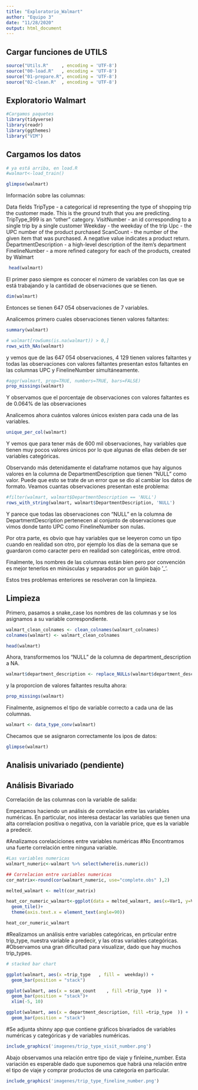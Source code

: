 ```yaml
---
title: "Exploratorio_Walmart"
author: "Equipo 3"
date: "11/28/2020"
output: html_document
---
```



## Cargar funciones de UTILS 


```r
source("Utils.R"     , encoding = 'UTF-8')
source("00-load.R"   , encoding = 'UTF-8')
source("01-prepare.R", encoding = 'UTF-8')
source("02-clean.R"  , encoding = 'UTF-8')
```

## Exploratorio Walmart

```r
#Cargamos paquetes 
library(tidyverse)
library(readr)
library(ggthemes)
library("VIM")
```


## Cargamos los datos 

```r
# ya está arriba, en load.R
#walmart<-load_train()
```



```r
glimpse(walmart)
```


Información sobre las columnas:

Data fields
TripType - a categorical id representing the type of shopping trip the customer made. This is the ground truth that you are predicting. TripType_999 is an "other" category.
VisitNumber - an id corresponding to a single trip by a single customer
Weekday - the weekday of the trip
Upc - the UPC number of the product purchased
ScanCount - the number of the given item that was purchased. A negative value indicates a product return.
DepartmentDescription - a high-level description of the item's department
FinelineNumber - a more refined category for each of the products, created by Walmart



```r
 head(walmart)
```
 
 El primer paso siempre es conocer el número de variables con las que se está trabajando y la cantidad de observaciones que se tienen.
```r
dim(walmart)
```
Entonces se tienen 647 054 observaciones de 7 variables.
 
Analicemos primero cuales observaciones tienen valores faltantes:
```r
summary(walmart)
```

```r
# walmart[rowSums(is.na(walmart)) > 0,]
rows_with_NAs(walmart)
```
 y vemos que de las 647 054 observaciones, 4 129 tienen valores faltantes y todas las observaciones con valores faltantes presentan estos faltantes en las columnas UPC y FinelineNumber simultáneamente.
 
```r
#aggr(walmart, prop=TRUE, numbers=TRUE, bars=FALSE)
prop_missings(walmart)
```
 Y observamos que el porcentaje de observaciones con valores faltantes es de 0.064% de las observaciones

Analicemos ahora cuántos valores únicos existen para cada una de las variables.

```r
unique_per_col(walmart)
```

Y vemos que para tener más de 600 mil observaciones, hay variables que tienen muy pocos valores únicos por lo que algunas de ellas deben de ser variables categóricas.

Observando más detenidamente el dataframe notamos que hay algunos valores en la columna de DepartmentDescription que tienen "NULL" como valor. Puede que esto se trate de un error que se dio al cambiar los datos de formato. Veamos cuantas observaciones presentan este problema:

```r
#filter(walmart, walmart$DepartmentDescription == 'NULL')
rows_with_string(walmart, walmart$DepartmentDescription, 'NULL')
```
Y parece que todas las observaciones con "NULL" en la columna de DepartmentDescription pertenecen al conjunto de observaciones que vimos donde tanto UPC como FinelineNumber son nulas.

Por otra parte, es obvio que hay variables que se leeyeron como un tipo cuando en realidad son otro, por ejemplo los días de la semana que se guardaron como caracter pero en realidad son categóricas, entre otrod.

Finalmente, los nombres de las columnas están bien pero por convención es mejor tenerlos en minúsculas y separados por un guión bajo '_'. 

Estos tres problemas enteriores se resolveran con la limpieza.

## Limpieza

Primero, pasamos a snake_case los nombres de las columnas y se los asignamos a su variable correspondiente.

```r
walmart_clean_colnames <- clean_colnames(walmart_colnames)
colnames(walmart) <- walmart_clean_colnames
```

```r
head(walmart)
```

Ahora, transformemos los "NULL" de la columna de department_description a NA.
```r
walmart$department_description <- replace_NULLs(walmart$department_description)
```

y la proporcion de valores faltantes resulta ahora:
```r
prop_missings(walmart)
```

Finalmente, asignemos el tipo de variable correcto a cada una de las columnas.
```r
walmart <- data_type_conv(walmart)
```

Checamos que se asignaron correctamente los ipos de datos:
```r
glimpse(walmart)
```

 
## Analisis univariado (pendiente)
 
 
## Análisis Bivariado


 Correlación de las columnas con la variable de salida: 
 
 Empezamos haciendo un análisis de correlación entre las variables numéricas.
En particular, nos interesa destacar las variables que tienen una alta correlacion positiva o negativa, con la variable price, que es la variable a predecir. 
 
 
#Analizamos corelaciciones entre variables numéricas
#No Encontramos una fuerte correlación entre ninguna variable.
 
```r

#Las variables numericas
walmart_numeric<-walmart %>% select(where(is.numeric))

## Correlacion entre variables numericas 
cor_matrix<-round(cor(walmart_numeric, use="complete.obs" ),2)

melted_walmart <- melt(cor_matrix)

heat_cor_numeric_walmart<-ggplot(data = melted_walmart, aes(x=Var1, y=Var2, fill=value)) + 
  geom_tile()+
  theme(axis.text.x = element_text(angle=90))

heat_cor_numeric_walmart

```


#Realizamos un análisis entre variables categóricas, en prticular entre trip_type, nuestra variable a predecir, y las otras variables categóricas. 
#Observamos una gran dificultad para visualizar, dado que hay muchos trip_types. 
```r

# stacked bar chart

ggplot(walmart, aes(x =trip_type   , fill =  weekday)) + 
  geom_bar(position = "stack")

```



```r

ggplot(walmart, aes(x = scan_count    , fill =trip_type  )) + 
  geom_bar(position = "stack")+
  xlim(-5, 10)

```


```r

ggplot(walmart, aes(x = department_description, fill =trip_type  )) + 
  geom_bar(position = "stack")


```



#Se adjunta shinny app que contiene gráficos bivariados de variables numéricas y categóricas y de variables numéricas.


```r

include_graphics('imagenes/trip_type_visit_number.png')
```

Abajo observamos una relación entre tipo de viaje y finleine_number. 
Esta variación es esperable dado que suponemos que habrá una relación entre el tipo de viaje y comprar productos de una categoría en particular. 
```r

include_graphics('imagenes/trip_type_fineline_number.png')
```



